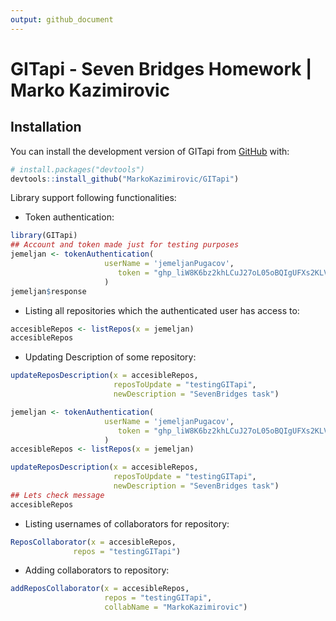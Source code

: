 ```yaml
---
output: github_document
---
```


# GITapi - Seven Bridges Homework \| Marko Kazimirovic

## Installation

You can install the development version of GITapi from [GitHub](https://github.com/) with:

``` r
# install.packages("devtools")
devtools::install_github("MarkoKazimirovic/GITapi")
```

Library support following functionalities:

-   Token authentication:

```r
library(GITapi)
## Account and token made just for testing purposes
jemeljan <- tokenAuthentication(
                     userName = 'jemeljanPugacov',
                        token = "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"
                     )
jemeljan$response
```

-   Listing all repositories which the authenticated user has access to:

```r
accesibleRepos <- listRepos(x = jemeljan)
accesibleRepos
```

-   Updating Description of some repository:

```r
updateReposDescription(x = accesibleRepos,
                       reposToUpdate = "testingGITapi",
                       newDescription = "SevenBridges task")

jemeljan <- tokenAuthentication(
                     userName = 'jemeljanPugacov',
                        token = "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"
                     )
accesibleRepos <- listRepos(x = jemeljan)
```

```r
updateReposDescription(x = accesibleRepos,
                       reposToUpdate = "testingGITapi",
                       newDescription = "SevenBridges task")
## Lets check message
accesibleRepos

```

-   Listing usernames of collaborators for repository:

```r
ReposCollaborator(x = accesibleRepos,
              repos = "testingGITapi")
```
-   Adding collaborators to repository:
```r
addReposCollaborator(x = accesibleRepos,
                     repos = "testingGITapi",
                     collabName = "MarkoKazimirovic")
```
